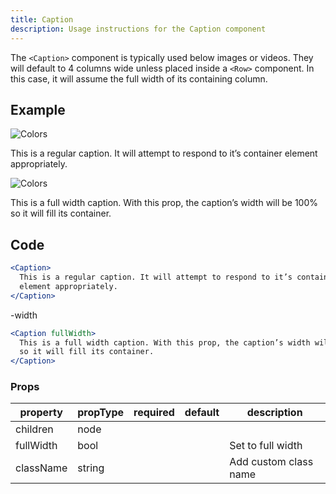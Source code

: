 ```yaml
---
title: Caption
description: Usage instructions for the Caption component
---
```


<PageDescription>

The `<Caption>` component is typically used below images or videos. They will default to 4 columns wide unless placed inside a `<Row>` component. In this case, it will assume the full width of its containing column.

</PageDescription>

## Example

<Title>Normal</Title>

![Colors](images/colors.jpg)

<Caption>
  This is a regular caption. It will attempt to respond to it’s container
  element appropriately.
</Caption>

<Title>Full-width</Title>

![Colors](images/colors.jpg)

<Caption fullWidth>
  This is a full width caption. With this prop, the caption’s width will be 100%
  so it will fill its container.
</Caption>

## Code

<Title>Normal</Title>

```jsx path=components/Caption/Caption.js src= https://github.com/carbon-design-system/gatsby-theme-carbon/tree/main/packages/gatsby-theme-carbon/src/components/Caption
<Caption>
  This is a regular caption. It will attempt to respond to it’s container
  element appropriately.
</Caption>
```

<Title>Full</Title>-width

```jsx path=components/Caption/Caption.js src= https://github.com/carbon-design-system/gatsby-theme-carbon/tree/main/packages/gatsby-theme-carbon/src/components/Caption
<Caption fullWidth>
  This is a full width caption. With this prop, the caption’s width will be 100%
  so it will fill its container.
</Caption>
```

### Props

| property  | propType | required | default | description           |
| --------- | -------- | -------- | ------- | --------------------- |
| children  | node     |          |         |                       |
| fullWidth | bool     |          |         | Set to full width     |
| className | string   |          |         | Add custom class name |
